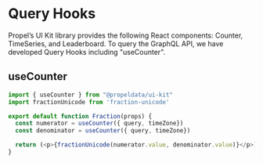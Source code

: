 
<Meta title="HOOKS/Query Hooks" /> 

# Query Hooks

Propel’s UI Kit library provides the following React components: Counter, TimeSeries, and Leaderboard. To query the GraphQL API, we have developed 
Query Hooks including "useCounter".


## useCounter

```ts  
import { useCounter } from "@propeldata/ui-kit"  
import fractionUnicode from 'fraction-unicode'

export default function Fraction(props) {
  const numerator = useCounter({ query, timeZone})
  const denominator = useCounter({ query, timeZone})

  return (<p>{fractionUnicode(numerator.value, denominator.value)}</p>)
}
```  